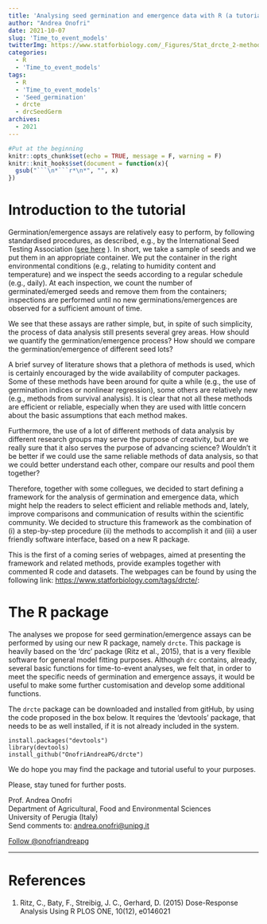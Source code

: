 ```yaml
---
title: 'Analysing seed germination and emergence data with R (a tutorial). Part 1'
author: "Andrea Onofri"
date: 2021-10-07
slug: 'Time_to_event_models'
twitterImg: https://www.statforbiology.com/_Figures/Stat_drcte_2-method-cover.png
categories:
  - R
  - 'Time_to_event_models'
tags:
  - R
  - 'Time_to_event_models'
  - 'Seed_germination'
  - drcte
  - drcSeedGerm
archives:
  - 2021
---
```



```r
#Put at the beginning
knitr::opts_chunk$set(echo = TRUE, message = F, warning = F)
knitr::knit_hooks$set(document = function(x){ 
  gsub("```\n*```r*\n*", "", x) 
})
```

# Introduction to the tutorial

Germination/emergence assays are relatively easy to perform, by following standardised procedures, as described, e.g., by the International Seed Testing Association ([see here](https://www.ingentaconnect.com/content/ista/rules/2019/00002019/00000001) ). In short, we take a sample of seeds and we put them in an appropriate container. We put the container in the right environmental conditions (e.g., relating to humidity content and temperature) and we inspect the seeds according to a regular schedule (e.g., daily). At each inspection, we count the number of germinated/emerged seeds and remove them from the containers; inspections are performed until no new germinations/emergences are observed for a sufficient amount of time.

We see that these assays are rather simple, but, in spite of such simplicity, the process of data analysis still presents several grey areas. How should we quantify the germination/emergence process? How should we compare the germination/emergence of different seed lots?

A brief survey of literature shows that a plethora of methods is used, which is certainly encouraged by the wide availability of computer packages. Some of these methods have been around for quite a while (e.g., the use of germination indices or nonlinear regression), some others are relatively new (e.g., methods from survival analysis). It is clear that not all these methods are efficient or reliable, especially when they are used with little concern about the basic assumptions that each method makes.

Furthermore, the use of a lot of different methods of data analysis by different research groups may serve the purpose of creativity, but are we really sure that it also serves the purpose of advancing science? Wouldn't it be better if we could use the same reliable methods of data analysis, so that we could better understand each other, compare our results and pool them together?

Therefore, together with some collegues, we decided to start defining a framework for the analysis of germination and emergence data, which might help the readers to select efficient and reliable methods and, lately, improve comparisons and communication of results within the scientific community. We decided to structure this framework as the combination of (i) a step-by-step procedure (ii) the methods to accomplish it and (iii) a user friendly software interface, based on a new R package.

This is the first of a coming series of webpages, aimed at presenting the framework and related methods, provide examples together with commented R code and datasets. The webpages can be found by using the following link: [https://www.statforbiology.com/tags/drcte/](https://www.statforbiology.com/tags/drcte/): 


# The R package

The analyses we propose for seed germination/emergence assays can be performed by using our new R package, namely `drcte`. This package is heavily based on the 'drc' package (Ritz et al., 2015), that is a very flexible software for general model fitting purposes. Although `drc` contains, already, several  basic functions for time-to-event analyses, we felt that, in order to meet the specific needs of germination and emergence assays, it would be useful to make some further customisation and develop some additional functions.

The `drcte` package can be downloaded and installed from gitHub, by using the code proposed in the box below. It requires the 'devtools' package, that needs to be as well installed, if it is not already included in the system.

```
install.packages("devtools")
library(devtools)
install_github("OnofriAndreaPG/drcte")
```

We do hope you may find the package and tutorial useful to your purposes.

Please, stay tuned for further posts.

Prof. Andrea Onofri   
Department of Agricultural, Food and Environmental Sciences    
University of Perugia (Italy)    
Send comments to: [andrea.onofri@unipg.it](mailto:andrea.onofri@unipg.it)

<a href="https://twitter.com/onofriandreapg?ref_src=twsrc%5Etfw" class="twitter-follow-button" data-show-count="false">Follow @onofriandreapg</a><script async src="https://platform.twitter.com/widgets.js" charset="utf-8"></script>

---

# References

1. Ritz, C., Baty, F., Streibig, J. C., Gerhard, D. (2015) Dose-Response Analysis Using R PLOS ONE, 10(12), e0146021

